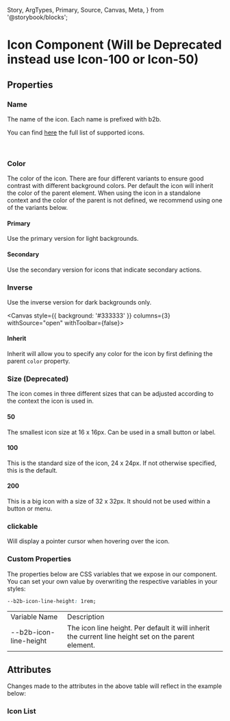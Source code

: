   Story,
  ArgTypes,
  Primary,
  Source,
  Canvas,
  Meta,
} from '@storybook/blocks';


<Meta of={IconStories} />

# Icon Component (Will be Deprecated instead use Icon-100 or Icon-50)

<Canvas columns={3} withSource="open" withToolbar={false}>
  <Story id="components-assets-icon--story-010-primary" />
</Canvas>

## Properties

### Name

The name of the icon. Each name is prefixed with b2b.

You can find [here](#icon-list) the full list of supported icons.

<br />

### Color

The color of the icon. There are four different variants to ensure
good contrast with different background colors. Per default the icon
will inherit the color of the parent element. When using the icon
in a standalone context and the color of the parent is not defined, we recommend
using one of the variants below.

#### Primary

Use the primary version for light backgrounds.

<Canvas columns={3} withSource="open" withToolbar={false}>
  <Story id="components-assets-icon--story-010-primary" />
</Canvas>

#### Secondary

Use the secondary version for icons that indicate secondary actions.

<Canvas columns={3} withSource="open" withToolbar={false}>
  <Story id="components-assets-icon--story-020-secondary" />
</Canvas>

### Inverse

Use the inverse version for dark backgrounds only.

<Canvas
  style={{ background: '#333333' }}
  columns={3}
  withSource="open"
  withToolbar={false}>
  <Story id="components-assets-icon--story-030-inverse" />
</Canvas>

#### Inherit

Inherit will allow you to specify any color for the icon by first defining the parent `color` property.

<Canvas columns={3} withSource="open" withToolbar={false}>
  <Story id="components-assets-icon--story-035-inherit" />
</Canvas>

<Canvas columns={3} withSource="open" withToolbar={false}>
  <Story id="components-assets-icon--story-050-size-100" />
</Canvas>

### Size (Deprecated)

The icon comes in three different sizes that can be adjusted according
to the context the icon is used in.

#### 50

The smallest icon size at 16 x 16px. Can be used in a small button or label.

#### 100

This is the standard size of the icon, 24 x 24px. If not otherwise specified, this is the default.

#### 200

This is a big icon with a size of 32 x 32px. It should not be used within
a button or menu.

### clickable

Will display a pointer cursor when hovering over the icon.

### Custom Properties

The properties below are CSS variables that we expose in our component. You can set your own value by overwriting the respective variables
in your styles:

```css
--b2b-icon-line-height: 1rem;
```

<table>
  <tr>
    <td>Variable Name</td>
    <td>Description</td>
  </tr>
  <tr>
    <td>--b2b-icon-line-height</td>
    <td>
      The icon line height. Per default it will inherit the current line height
      set on the parent element.
    </td>
  </tr>
</table>

## Attributes

<ArgTypes of={IconStories} />
Changes made to the attributes in the above table will reflect in the example below:
<Primary />

### Icon List

<Story id="components-assets-icon--story-070-all-icons" />
